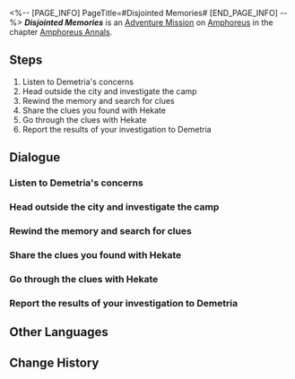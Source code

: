 <%-- [PAGE_INFO]
PageTitle=#Disjointed Memories#
[END_PAGE_INFO] --%>
{{Stub|Dialogue.}}
{{Mission Infobox
|id            = 5000405
|title         = 
|image         = <!--Mission Disjointed Memories.png-->
|type          = Adventure
|event_name    = 
|chapter       = Amphoreus Annals
|requirements  = [[Trailblaze Mission]] ''[[Night Veil, Shroud the Silent Past]]'' completed
|summary       = <!--official mission summary from Fate's Atlas-->
|characters    = Demetria; Hekate; Trailblazer
|startLocation = [[Amphoreus]] - [["Eternal Holy City" Okhema]]
|world         = Amphoreus
|area          = "Eternal Holy City" Okhema
|prev          = 
|next          = 
|rewards       = Stellar Jade*10; Condensed Aether*2; Credit*5,000
}}
'''''Disjointed Memories''''' is an [[Adventure Mission]] on [[Amphoreus]] in the chapter [[Amphoreus Annals]].

==Steps==
# Listen to Demetria's concerns
# Head outside the city and investigate the camp
# Rewind the memory and search for clues
# Share the clues you found with Hekate
# Go through the clues with Hekate
# Report the results of your investigation to Demetria

<!--
==Gameplay Notes==

--><!--
==Trial Character==

-->
==Dialogue==
{{Stub Dialogue}}
===Listen to Demetria's concerns{{subst:void|<!--500040501-->}}===
{{Mission Description|type=adventure|location="Eternal Holy City" Okhema|The fruit and veg store owner Demetria's daughter has been missing for a long time. However, she dreamt of her beloved child just last night. Perhaps your ability to rewind memories could be of assistance?}}
{{Dialogue Start}}
:{{tx}}
{{Dialogue End}}

===Head outside the city and investigate the camp{{subst:void|<!--500040502-->}}===
{{Dialogue Start}}
:{{tx}}
{{Dialogue End}}

===Rewind the memory and search for clues{{subst:void|<!--500040503-->}}===
{{Dialogue Start}}
:{{tx}}
{{Dialogue End}}

===Share the clues you found with Hekate{{subst:void|<!--500040507-->}}===
{{Dialogue Start}}
:{{tx}}
{{Dialogue End}}

===Go through the clues with Hekate{{subst:void|<!--500040508-->}}===
{{Dialogue Start}}
:{{tx}}
{{Dialogue End}}

===Report the results of your investigation to Demetria{{subst:void|<!--500040509-->}}===
{{Dialogue Start}}
:{{tx}}
{{Dialogue End}}

==Other Languages==
{{Other Languages
|en   = Disjointed Memories
|zhs  = 破碎的记忆
|zht  = 破碎的記憶
|ja   = 砕かれた記憶
|ko   = 부서진 기억
|es   = Recuerdos rotos
|fr   = Souvenirs disloqués
|ru   = Расколотые воспоминания
|th   = ความทรงจำที่กระจัดกระจาย
|vi   = Ký Ức Vỡ Nát
|de   = Zerbrochene Erinnerungen
|id   = Memori yang Hancur
|pt   = Memórias Desarticuladas
}}

==Change History==
{{Change History|3.0}}

